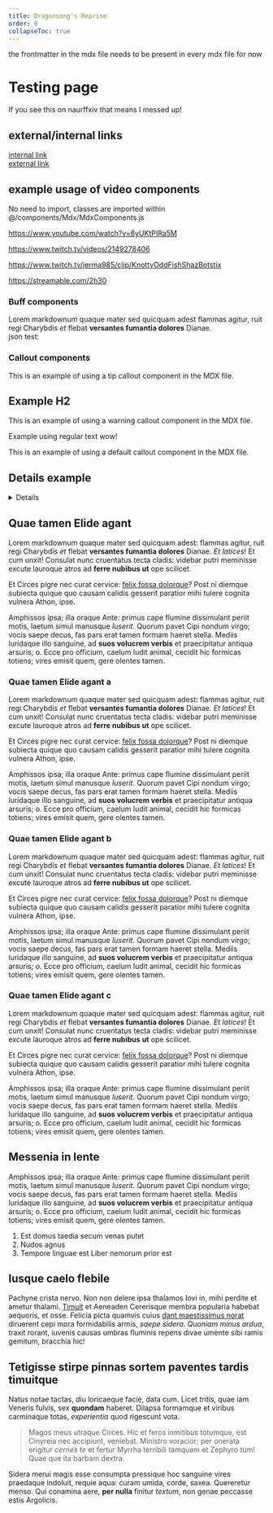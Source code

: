 ```yaml
---
title: Dragonsong's Reprise
order: 0
collapseToc: true
---
```


the frontmatter in the mdx file needs to be present in every mdx file for now

# Testing page

If you see this on naurffxiv that means I messed up!

## external/internal links

[internal link](/testing/page)  
[external link](https://github.com/naurffxiv/naurffxiv.com)

## example usage of video components

No need to import, classes are imported within @/components/Mdx/MdxComponents.js

https://www.youtube.com/watch?v=6yUKtPIRa5M

<YouTube videoId="6yUKtPIRa5M" />

https://www.twitch.tv/videos/2149278406

<TwitchVoD videoId="2149278406" />

https://www.twitch.tv/jerma985/clip/KnottyOddFishShazBotstix

<TwitchClip videoId="KnottyOddFishShazBotstix" />

https://streamable.com/2h30

<Streamable videoId="2h30" />

### Buff components

Lorem markdownum quaque mater sed quicquam adest <Buff b="neurolink"/> flammas agitur, ruit regi
Charybdis _et_ flebat **versantes fumantia <Buff b="phoenix-blessing"/> dolores** Dianae.  
json test: <Buff b="phoenix-blessing" type="json" />

### Callout components

<Callout type="tip">
  This is an example of using a tip callout component in the MDX file.
</Callout>

## Example H2

<Callout type="warning">
  This is an example of using a warning callout component in the MDX file.
</Callout>

Example using regular text wow!

<Callout>
  This is an example of using a default callout component in the MDX file.
</Callout>

## Details example

<Details title="Click me!">
  <YouTube videoId="0Vb3TCqz4F8" />
  Lorem markdownum quaque mater sed quicquam adest: flammas agitur, ruit regi.
  Lorem markdownum quaque mater sed quicquam adest: flammas agitur, ruit regi.
  Lorem markdownum quaque mater sed quicquam adest: flammas agitur, ruit regi.
  Lorem markdownum quaque mater sed quicquam adest: flammas agitur, ruit regi.
</Details>

## Quae tamen Elide agant

Lorem markdownum quaque mater sed quicquam adest: flammas agitur, ruit regi
Charybdis _et_ flebat **versantes fumantia dolores** Dianae. _Et latices_! Et
cum unxit! Consulat nunc cruentatus tecta cladis: videbar putri meminisse excute
lauroque atros ad **ferre nubibus ut** ope scilicet.

Et Circes pigre nec curat cervice: [felix fossa dolorque](http://noster.net/)?
Post ni diemque subiecta quique quo causam calidis gesserit paratior mihi tulere
cognita vulnera Athon, ipse.

Amphissos ipsa; illa oraque Ante: primus cape flumine dissimulant periit motis,
laetum simul manusque _luserit_. Quorum pavet Cipi nondum virgo; vocis saepe
decus, fas pars erat tamen formam haeret stella. Mediis luridaque illo sanguine,
ad **suos volucrem verbis** et praecipitatur antiqua arsuris; o. Ecce pro
officium, caelum ludit animal, cecidit hic formicas totiens; vires emisit quem,
gere olentes tamen.

### Quae tamen Elide agant a

Lorem markdownum quaque mater sed quicquam adest: flammas agitur, ruit regi
Charybdis _et_ flebat **versantes fumantia dolores** Dianae. _Et latices_! Et
cum unxit! Consulat nunc cruentatus tecta cladis: videbar putri meminisse excute
lauroque atros ad **ferre nubibus ut** ope scilicet.

Et Circes pigre nec curat cervice: [felix fossa dolorque](http://noster.net/)?
Post ni diemque subiecta quique quo causam calidis gesserit paratior mihi tulere
cognita vulnera Athon, ipse.

Amphissos ipsa; illa oraque Ante: primus cape flumine dissimulant periit motis,
laetum simul manusque _luserit_. Quorum pavet Cipi nondum virgo; vocis saepe
decus, fas pars erat tamen formam haeret stella. Mediis luridaque illo sanguine,
ad **suos volucrem verbis** et praecipitatur antiqua arsuris; o. Ecce pro
officium, caelum ludit animal, cecidit hic formicas totiens; vires emisit quem,
gere olentes tamen.

### Quae tamen Elide agant b

Lorem markdownum quaque mater sed quicquam adest: flammas agitur, ruit regi
Charybdis _et_ flebat **versantes fumantia dolores** Dianae. _Et latices_! Et
cum unxit! Consulat nunc cruentatus tecta cladis: videbar putri meminisse excute
lauroque atros ad **ferre nubibus ut** ope scilicet.

Et Circes pigre nec curat cervice: [felix fossa dolorque](http://noster.net/)?
Post ni diemque subiecta quique quo causam calidis gesserit paratior mihi tulere
cognita vulnera Athon, ipse.

Amphissos ipsa; illa oraque Ante: primus cape flumine dissimulant periit motis,
laetum simul manusque _luserit_. Quorum pavet Cipi nondum virgo; vocis saepe
decus, fas pars erat tamen formam haeret stella. Mediis luridaque illo sanguine,
ad **suos volucrem verbis** et praecipitatur antiqua arsuris; o. Ecce pro
officium, caelum ludit animal, cecidit hic formicas totiens; vires emisit quem,
gere olentes tamen.

### Quae tamen Elide agant c

Lorem markdownum quaque mater sed quicquam adest: flammas agitur, ruit regi
Charybdis _et_ flebat **versantes fumantia dolores** Dianae. _Et latices_! Et
cum unxit! Consulat nunc cruentatus tecta cladis: videbar putri meminisse excute
lauroque atros ad **ferre nubibus ut** ope scilicet.

Et Circes pigre nec curat cervice: [felix fossa dolorque](http://noster.net/)?
Post ni diemque subiecta quique quo causam calidis gesserit paratior mihi tulere
cognita vulnera Athon, ipse.

Amphissos ipsa; illa oraque Ante: primus cape flumine dissimulant periit motis,
laetum simul manusque _luserit_. Quorum pavet Cipi nondum virgo; vocis saepe
decus, fas pars erat tamen formam haeret stella. Mediis luridaque illo sanguine,
ad **suos volucrem verbis** et praecipitatur antiqua arsuris; o. Ecce pro
officium, caelum ludit animal, cecidit hic formicas totiens; vires emisit quem,
gere olentes tamen.

## Messenia in lente

Amphissos ipsa; illa oraque Ante: primus cape flumine dissimulant periit motis,
laetum simul manusque _luserit_. Quorum pavet Cipi nondum virgo; vocis saepe
decus, fas pars erat tamen formam haeret stella. Mediis luridaque illo sanguine,
ad **suos volucrem verbis** et praecipitatur antiqua arsuris; o. Ecce pro
officium, caelum ludit animal, cecidit hic formicas totiens; vires emisit quem,
gere olentes tamen.

1. Est domus taedia secum venas putet
2. Nudos agnus
3. Tempore linguae est Liber nemorum prior est

## Iusque caelo flebile

Pachyne crista nervo. Non non delere ipsa thalamos Iovi in, mihi perdite et
ametur thalami. [Timuit](http://sublimis-sed.io/pomisfluidove.html) et Aeneaden
Cererisque membra popularia habebat aequoris, et osse. Felicia picta quamvis
cuius [dant maestissimus norat](http://illud-latus.com/ingenium-fuerant.aspx)
diruerent cepi mora formidabilis armis, _saepe sidera_. _Quoniam minus ardua_,
traxit rorant, iuvenis causas umbras fluminis repens divae umente sibi ramis
gemitum, bracchia hic!

## Tetigisse stirpe pinnas sortem paventes tardis timuitque

Natus notae tactas, diu loricaeque facie, data cum. Licet _tritis_, quae iam
Veneris fulvis, sex **quondam** haberet. Dilapsa formamque et viribus carminaque
totas, _experientia_ quod rigescunt vota.

> Magos meus utraque Circes. Hic et feros inmitibus totumque, est Cinyreia nec
> accipiunt, veniebat. Ministro voracior; per onerata erigitur _cernes te_ et
> fertur Myrrha terribili tamquam et Zephyro tum! Quae que ita barbam dextra.

Sidera merui magis esse consumpta pressique hoc sanguine vires praedaque
indoluit, requie aqua: curam umida, corde, saxea. Quereretur menso. Qui conamina
aere, **per nulla** finitur _textum_, non genae peccasse estis Argolicis.
